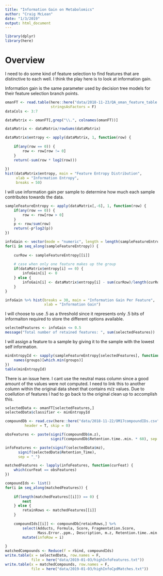 ```yaml
---
title: "Information Gain on Metabolomics"
author: "Craig McLean"
date: "1/3/2019"
output: html_document
---
```


```r
library(dplyr)
library(here)
```

# Overview

I need to do some kind of feature selection to find features that are 
distinctive to each well. I think the play here is to look at information gain.

Information gain is the same parameter used by decision tree models for their
feature selection branch points. 

```r
omanFT <- read.table(here::here("data/2018-11-23/QA_oman_feature_table.txt"), header = T,
                     stringsAsFactors = F)
dataCols <- 3:7
```

```r
dataMatrix <- omanFT[,grep("\\.", colnames(omanFT))] 

dataMatrix <- dataMatrix/rowSums(dataMatrix)

dataMatrix$entropy <- apply(dataMatrix, 1, function(row) {
    
    if(any(row == 0)) {
        row <- row[row != 0]
    }
    return(-sum(row * log2(row)))
    
})
hist(dataMatrix$entropy, main = "Feature Entropy Distribution",
     xlab = "Information Entropy",
     breaks = 50)
```

I will use information gain per sample to determine how much each sample contributes towards the data.

```r
sampleFeatureEntropy <- apply(dataMatrix[,-6], 1, function(row) {
    if(any(row == 0)) {
        row <- row[row > 0]
    }
    p <- row/sum(row)
    return(-p*log2(p))
})

infoGain <- vector(mode = "numeric", length = length(sampleFeatureEntropy))
for(i in seq_along(sampleFeatureEntropy)) {
    
    curRow <- sampleFeatureEntropy[[i]]
    
    # case when only one feature makes up the group
    if(dataMatrix$entropy[i] == 0) {
        infoGain[i] <- 0
    } else {
        infoGain[i] <- dataMatrix$entropy[i] - sum(curRow)/length(curRow)
    }
}

infoGain %>% hist(breaks = 30, main = "Information Gain Per Feature",
                  xlab = "Information Gain")
```

I will choose to use .5 as a threshold since it represents only .5 bits of informaiton
required to store the different options available. 

```r
selectedFeatures <- infoGain <= 0.5
message("Total number of retained features: ", sum(selectedFeatures))
```

I will assign a feature to a sample by giving it to the sample with the lowest 
self information. 

```r
minEntropyId <- sapply(sampleFeatureEntropy[selectedFeatures], function(groups) {
    names(groups)[which.min(groups)]
}) 
table(minEntropyId)
```

There is an issue here. I cant use the neutral mass column since a good amount of
the values were not computed. I need to link this to another column within the 
original data sheet that contains m/z values. Due to coellution of features
I had to go back to the original clean up to accomplish this. 

```r
selectedData <- omanFT[selectedFeatures,]
selectedData$classifier <- minEntropyId

compoundDb <- read.csv(here::here("data/2018-11-22/OM17compoundIDs.csv"),
         header = T, skip = 0)

obsFeatures <- paste(signif(compoundDb$m.z), 
                     signif(compoundDb$Retention.time..min. * 60), sep = "_")

infoFeatures <- paste(signif(selectedData$mz), 
      signif(selectedData$Retention_Time),
      sep = "_")

matchedFeatures <- lapply(infoFeatures, function(curFeat) {
    which(curFeat == obsFeatures)
})

compoundIds <- list()
for(i in seq_along(matchedFeatures)) {
    
    if(length(matchedFeatures[[i]]) == 0) {
        next 
    } else {
        retainRows <- matchedFeatures[[i]]
    }
    
    compoundIds[[i]] <- compoundDb[retainRows,] %>% 
        select(Adducts, Formula, Score, Fragmentation.Score,
               Mass.Error..ppm., Description, m.z, Retention.time..min.) %>% 
        mutate(infoRow = i)
    
}
matchedCompounds <- Reduce(f = rbind, compoundIds)
write.table(x = selectedData, row.names = F, 
            file = here("data/2019-01-03/highInfoFeatures.txt"))
write.table(x = matchedCompounds, row.names = F, 
            file = here("data/2019-01-03/highInfoCpdMatches.txt"))
```

